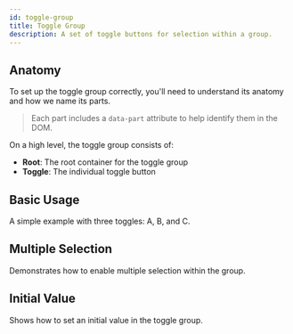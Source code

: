 ```yaml
---
id: toggle-group
title: Toggle Group
description: A set of toggle buttons for selection within a group.
---
```



## Anatomy

To set up the toggle group correctly, you'll need to understand its anatomy and
how we name its parts.

> Each part includes a `data-part` attribute to help identify them in the DOM.

<Anatomy id="toggle-group" />

On a high level, the toggle group consists of:

- **Root**: The root container for the toggle group
- **Toggle**: The individual toggle button

## Basic Usage

A simple example with three toggles: A, B, and C.

<Story id="Basic" />

## Multiple Selection

Demonstrates how to enable multiple selection within the group.

<Story id="Multiple" />

## Initial Value

Shows how to set an initial value in the toggle group.

<Story id="Initialvalue" />
